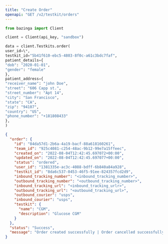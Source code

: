 ```yaml
---
title: "Create Order"
openapi: "GET /v2/testkit/orders"
---
```


<RequestExample>

```python Python
from bazinga import Client

client = Client(api_key, "sandbox")

data = client.Testkits.order(
user_id=\*,
testkit_id="5b41f610-ebc5-4803-8f0c-a61c3bdc7faf",
patient_details={
"dob": "2020-01-01",
"gender": "female"
},
patient_address={
"receiver_name": "john Doe",
"street": "606 Capp st.",
"street_number": "Apt 14",
"city": "San Francisco",
"state": "CA",
"zip": "94107",
"country": "US",
"phone_number": "+181808433"
},
)

```

</RequestExample>

<ResponseExample>

```json Response
{
  "order": {
    "id": "84da57d1-2b6a-4a19-bacf-88a618160261",
    "team_id": "925c4081-c254-48ac-9b12-99e7a15ffeec",
    "created_on": "2022-08-04T12:42:45.697072+00:00",
    "updated_on": "2022-08-04T12:42:45.697077+00:00",
    "status": "ordered",
    "user_id": "1381335e-ac3c-4088-bdff-6b840a84a928",
    "testkit_id": "8da6c537-0453-46f5-91ee-824357fcd2d9",
    "inbound_tracking_number": "<inbound_tracking_number>",
    "outbound_tracking_number": "<outbound_tracking_number>",
    "inbound_tracking_url": "<inbound_tracking_urlr>",
    "outbound_tracking_url": "<outbound_tracking_url>",
    "outbound_courier": "usps",
    "inbound_courier": "usps",
    "testkit": {
      "name": "CGM",
      "description": "Glucose CGM"
    }
  },
  "status": "Success",
  "message": "Order created successfully | Order cancelled successfully "
}
```

</ResponseExample>
